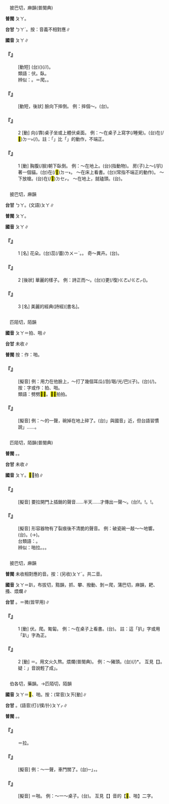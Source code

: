 
=={{ruby|趴|ㄆㄚ}}==

　披巴切，麻韻(普閩典)

'''普閩''' <rt>ㄆㄚ</rt>。

'''台甘''' <rt>ㄅㄚˊ</rt>。按：音義不相對應∥

'''國音''' <rt>ㄆㄚ</rt>∥

    

==='''『{{ruby|趴|ㄆㄚ}}{{ruby|窩|ㄨㄛ}}{{ruby|兒|ㄦ}}』'''===
: [動短] (台)({{ruby|雞|ㄍㄨㆤ/ㄍㆤ}}{{ruby|母|ㆠㄨˋ/ㆠㄜˋ}}){{ruby|站|ㄉㄧㆰ˪}}{{ruby|宿|ㄒㄧㄨ˫}}(/{{ruby|巢|ㄗㄠˊ}}/{{ruby|窩|ㄜ}})。
:類語：伏。臥。
:
:辨似：{{ruby|爬|ㄆㄚˊ}}。{{ruby|扒|ㄅㄚ}}{{ruby|，|ㄆㄚˊ}}＝爬。{{ruby|趴|ㄆㄚ}}。
:
    

==='''『{{ruby|趴|ㄆㄚ}}{{ruby|虎|ㄏㄨˇ}}{{ruby|兒|ㄦ}}』'''===
: [動短，後狀] 臉向下摔倒。 例：摔個～。(台){{ruby|摔|ㄒㄧㄚㆶ}}{{ruby|一|ㄐㄧㆵ ͘}}{{ruby|下|ㆤ˫}}{{ruby|伏|ㄆㄚㆶ}}{{ruby|四|ㄒㄧ˪}}{{ruby|骹|ㄎㄚ}}{{ruby|虎|ㄏㆦˋ}}。
    

==='''『{{ruby|趴|ㄆㄚ}}』'''===
:2  [動] 向(/靠)桌子坐或上體伏桌面。 例：～在桌子上寫字(/睡覺)。(台){{ruby|伏|ㄆㄚㆶ/ㄇㄚ˪}}在(/<mark>&#xf9853;</mark>)<rt>ㄉㄧ˫</rt>{{ruby|桌|ㄉㄜㆷ}}{{ruby|頂|ㄉㄧㄥˋ}}{{ruby|睏|ㄎㄨㄣ˪}}(/{{ruby|寫|ㄒㄧㄚˋ}}{{ruby|字|ㆢㄧ˫/ㄌㄧ˫}})。註：「{{ruby|( )|ㄇㄚ˪}}」比「{{ruby|趴|ㄆㄚㆶ}}」的動作，不端正。
    

==='''『{{ruby|趴|ㄆㄚ}}』'''===
:1  [動] 胸腹(/臉)朝下臥倒。 例：～在地上。(台)(指動物){{ruby|伏|ㄆㄚㆶ}}{{ruby|站|ㄉㆰ˪/ㄉㄧㆰ˪}}{{ruby|塗|ㄊㆦˊ}}{{ruby|骹|ㄎㄚ}}。 房(子)上～(/扒)著一個貓。(台){{ruby|一|ㄐㄧㆵ ͘}}{{ruby|隻|ㄐㄧㄚㆷ}}{{ruby|貓|ㄋㄧㄠ}}{{ruby|伏|ㄆㄚㆶ}}在(/<mark>&#xf9853;</mark>)<rt>ㄉㄧ˫</rt>{{ruby|厝|ㄘㄨ˪}}{{ruby|頂|ㄉㄧㄥˋ}}{{ruby|尾|ㆠㄨㆤˋ/ㆠㆤˋ}}。 ～在床上看書。(台){{ruby|伏|ㄆㄚㆶ}}{{ruby|站|ㄉㆰ˪/ㄉㄧㆰ˪}}{{ruby|眠|ㆠㄧㄣˊ}}{{ruby|床|ㄘㆭˊ}}{{ruby|頂|ㄉㄧㄥˋ}}{{ruby|看|ㄎㄨㆩ˪}}{{ruby|冊|ㄘㆤㆷ}}(常指不端正的動作)。 ～下放槍。(台){{ruby|伏|ㄆㄚㆶ}}在(/<mark>&#xf9549;</mark>)<rt>ㄉㆤㆷ</rt>{{ruby|扑|ㄆㄚㆷ}}{{ruby|銃|ㄑㄧㄥ˪}}。 ～在地上，就磕頭。(台){{ruby|伏|ㄆㄚㆶ}}{{ruby|落|ㄌㄜㆷ ͘}}{{ruby|去|·ㄎㄧ˪}}{{ruby|磕|ㄎㄚㆴ}}{{ruby|頭|ㄊㄠˊ}}。
    

=={{ruby|葩|ㄆㄚ}}==

　披巴切，麻韻

'''台甘''' <rt>ㄅㄚ</rt>。(文語)<rt>ㄆㄚ</rt>∥

'''普閩''' <rt>ㄆㄚ</rt>。

'''國音''' <rt>ㄆㄚ</rt>∥

    

==='''『{{ruby|葩|ㄆㄚ}}』'''===
:1  [名] 花朵。(台){{ruby|花|ㄏㄨㆤ}}蕊(/蕾)<rt>ㄌㄨㄧˋ</rt>。{{ruby|一|ㄐㄧㆵ ͘}}{{ruby|蕾|ㄌㄨㄧˋ}}{{ruby|一|ㄐㄧㆵ ͘}}{{ruby|蕾|ㄌㄨㄧˋ}}{{ruby|丌|ㆤ}}{{ruby|花|ㄏㄨㆤ}}。 奇～異卉。(台){{ruby|奇|ㄍㄧˊ}}{{ruby|異|ㄧ˫}}{{ruby|丌|ㆤ}}{{ruby|花|ㄏㄨㆤ}}{{ruby|草|ㄘㄠˋ}}。
    

==='''『{{ruby|葩|ㄆㄚ}}』'''===
:2  [後狀] 華麗的樣子。 例：詩正而～。(台)({{ruby|詩|ㄒㄧ}}{{ruby|經|ㄍㄧㄥ}}{{ruby|丌|ㆤ}}){{ruby|詩|ㄒㄧ}}{{ruby|正|ㄐㄧㄥ˪}}{{ruby|宗|ㄗㆲ}}{{ruby|又|ㄧㄨ˫}}更(/復)<rt>ㄍㄜ˪/ㄍㄜㆷ</rt>{{ruby|美|ㆠㄧˋ}}{{ruby|麗|ㄌㆤ˫}}({{ruby|像|ㄑㄧㆧ˫/ㄑㄧㆫ˫}}{{ruby|花|ㄏㄨㆤ}}{{ruby|丌|ㆤ}}{{ruby|<mark>&#xffad0;</mark>|ㄙㄨㄧˋ}})。
    

==='''『{{ruby|葩|ㄆㄚ}}{{ruby|經|ㄐㄧㄥ}}』'''===
:3  [名] 美麗的經典(詩經)[書名]。
    

=={{ruby|<mark>&#xf91a5;</mark>|ㄆㄚ}}==

　匹陌切，陌韻

'''國音''' <rt>ㄆㄚ</rt>＝拍、啪∥

'''台甘''' 未收∥

'''普閩''' 按：作：啪。

    

==='''『{{ruby|<mark>&#xf91a5;</mark>|ㄆㄚ}}{{ruby|<mark>&#xf91a5;</mark>|ㄆㄚ}}』'''===
: [擬音] 例：用力在他臉上，～打了幾個耳瓜(/刮/聒/光/巴)(子)。(台){{ruby|嗶|ㄆㄧㆷ ͘}}{{ruby|嗶|ㄆㄧㆷ ͘}}{{ruby|爆|ㄆㄧㄚㆶ ͘}}{{ruby|爆|ㄆㄧㄚㆶ ͘}}(/{{ruby|嗶|ㄆㄧㆷ ͘}}{{ruby|嚦|ㄌㄧㆷ ͘}}{{ruby|爆|ㄆㄧㄚㆶ ͘}}{{ruby|( )|ㄌㄧㄚㆶ ͘}}){{ruby|出|ㄘㄨㆵ}}{{ruby|大|ㄉㄨㄚ˫}}{{ruby|力|ㄌㄚㆵ ͘}}{{ruby|共|ㄍㄤ˫}}{{ruby|→|ㄍㄚ}}{{ruby|搧|ㄒㄧㄢ˪}}{{ruby|幾|ㄍㄨㄧˋ}}{{ruby|若|ㄋㄚ˫}}{{ruby|下|ㆤ˫}}{{ruby|嘴|ㄘㄨㄧ˪}}{{ruby|頰|ㄆㄨㆤˋ}}。按：字或作：拍、啪。
:類語：劈劈<mark>&#xf91a5;</mark><mark>&#xf91a5;</mark>。<mark>&#xffaee;</mark><mark>&#xffaee;</mark>拍拍。
:
    

==='''『{{ruby|<mark>&#xf91a5;</mark>|ㄆㄚ}}』'''===
: [擬音] 例：～的一聲，碗掉在地上碎了。(台){{ruby|「|ㄅㄧㄚㆶ ͘}}」與國音{{ruby|「|ㄆㄚ}}」近，但台語習慣說{{ruby|「|ㄎㄧㄤ}}」{{ruby|一|ㄐㄧㆵ ͘}}{{ruby|下|·ㆤ˫}}……。
    

=={{ruby|啪|ㄆㄚ}}==

　匹陌切，陌韻(普閩典)

'''普閩''' {{ruby|(文)|ㄆㄧㆤㆶ}}。{{ruby|(白)|ㄆㄚㆷ}}。

'''台甘''' 未收∥

'''國音''' <rt>ㄆㄚ</rt>。<mark>&#xf91a5;</mark>，拍∥

    

==='''『{{ruby|啪|ㄆㄚ}}{{ruby|嗒|ㄉㄚ}}』'''===
: [擬音] 要拉開門上插銷的聲音……半天……才傳出一聲～。(台){{ruby|<mark>&#xffaf3;</mark>|ㄅㄧㄚㆶ ͘}}!{{ruby|一|ㄐㄧㆵ ͘}}{{ruby|下|·ㆤ˫}}。{{ruby|<mark>&#xf91ad;</mark>|ㄉㄧㄚㆶ ͘}}!{{ruby|一|ㄐㄧㆵ ͘}}{{ruby|下|·ㆤ˫}}。{{ruby|礉|ㄎㄧㄠㆷ ͘}}!{{ruby|一|ㄐㄧㆵ ͘}}{{ruby|下|·ㆤ˫}}。
    

==='''『{{ruby|啪|ㄆㄚ}}{{ruby|拉|ㄌㄚ}}』'''===
: [擬音] 形容器物有了裂痕後不清脆的聲音。 例：破瓷碗一敲～～地響。(台){{ruby|<mark>&#xffc5b;</mark>|ㄏㄨㄧˊ}}{{ruby|碗|ㄨㆩˋ}}{{ruby|必|ㄅㄧㆵ}}{{ruby|痕|ㄏㄨㄣˊ}}{{ruby|叩|ㄎㄚ˪}}{{ruby|著|ㄉㄧㄜㆷ}}{{ruby|含|ㄏㆰˊ}}{{ruby|颼|ㄙㄠ}}{{ruby|含|ㄏㆰˊ}}{{ruby|颼|ㄙㄠ}}。{{ruby|破|ㄆㄨㄚ˪}}{{ruby|碎|ㄘㄨㄧ˪}}(→{{ruby|脆|ㄘㆤ˪}}){{ruby|聲|ㄒㄧㆩ}}。
:台類語：{{ruby|罅|ㄏㄚ˪}}{{ruby|沙|ㄙㄠ/ㄙㄚ}}。
:
:辨似：啪拉。{{ruby|扒|ㄆㄚˊ}}{{ruby|拉|·ㄌㄚ}}。{{ruby|扒|ㄅㄚ}}{{ruby|拉|·ㄌㄚ}}。
:
    

=={{ruby|扒|ㄆㄚ}}==

　披巴切，麻韻

'''普閩''' 未收相對應的音。按：(另收)<rt>ㄆㄚˊ</rt>{{ruby|、|ㄅㄚ}}。共二音。

'''國音''' <rt>ㄆㄚ</rt>＝趴，布拔切，黠韻{{ruby|。|ㄅㄚ}}，抓、攀、撥動、剝{{ruby|。|ㄆㄚˊ}}＝爬，蒲巴切，麻韻，耙、搔、煨爛∥

'''台甘''' {{ruby|(文)|ㄅㄚㆵ}}{{ruby|、|ㄅㄞ˪}}。{{ruby|(語)|ㄅㄨㆵ}}{{ruby|。|ㆠㄧ}}＝微(皆罕用)∥

    

==='''『{{ruby|扒|ㄆㄚ}}』'''===
:1  [動] 伏。爬。匍匐。 例：～在桌子上看書。(台){{ruby|伏|ㄆㄚㆶ}}{{ruby|站|ㄉㆰ˪/ㄉㄧㆰ˪}}{{ruby|桌|ㄉㄜㆷ}}{{ruby|仔|ㄚ}}{{ruby|頂|ㄉㄧㄥˋ}}{{ruby|看|ㄎㄨㆩ˪}}{{ruby|冊|ㄘㆤㆷ}}。 註：這「扒」字或用「趴」字為正。
    

==='''『{{ruby|扒|ㄆㄚ}}』'''===
:2  [動] ＝{{ruby|扒|ㄆㄚˊ}}。用文火久熬。煨爛(普閩典)。 例：～豬頭。(台){{ruby|焄|ㄍㄨㄣˊ}}(/{{ruby|炕|ㄎㆲ˪}})*{{ruby|豬|ㄉㄧ/ㄉㄨ}}{{ruby|頭|ㄊㄠˊ}}。 互見【{{ruby|扒|ㄆㄚˊ}}】。疑：{{ruby|「|ㄆㄚˊ}}」音說輕了成{{ruby|「|ㄆㄚ}}」。
    

=={{ruby|拍|ㄆㄚ}}==

　伯各切，藥韻。→匹陌切，陌韻

'''國音''' <rt>ㄆㄚ</rt>＝<mark>&#xf91a5;</mark>、啪。按：(常音)<rt>ㄆㄞ</rt>[動]∥

'''台甘''' {{ruby|(文)|ㄆㄧㆤㆶ}}。(語音)打(/撲/扑)<rt>ㄆㄚㆷ</rt>∥

'''普閩''' {{ruby|(文)|ㄆㄧㆤㆶ}}。{{ruby|(白)|ㄆㄚㆷ}}。

    

==='''『{{ruby|拍|ㄆㄚ}}{{ruby|拉|ㄌㄚ}}』'''===
:  ＝{{ruby|啪|ㄆㄚ}}拉。
    

==='''『{{ruby|拍|ㄆㄚ}}{{ruby|達|·ㄉㄚˊ}}』'''===
: [擬音] 例：～一聲，車門關了。(台){{ruby|「|ㄅㆲ˪}}─{{ruby|─|ㄚ˪}}」{{ruby|一|ㄐㄧㆵ ͘}}{{ruby|下|ㆤ˫}}，{{ruby|車|ㄑㄧㄚ}}{{ruby|門|ㄇㆭˊ}}{{ruby|關|ㄍㄨㆪ/ㄍㄨㆮ}}{{ruby|去|ㄎㄧ˪}}。
    

==='''『{{ruby|拍|ㄆㄚ}}』'''===
: [擬音] ＝啪。 例：～一～桌子。(台){{ruby|將|ㄐㄧㆲ}}{{ruby|桌|ㄉㄜㆷ}}{{ruby|仔|ㄚ}}{{ruby|扑|ㄆㄚㆷ}}{{ruby|<mark>&#xffa42;</mark>|ㄍㄚㆷ}}{{ruby|( )|ㄅㄧㄤˊ}}{{ruby|仔|ㄚㆷ}}{{ruby|一|ㄐㄧㆵ ͘}}{{ruby|下|·ㆤ˫}}。 互見【{{ruby|拍|ㄆㄚ}}】音的【<mark>&#xf91a5;</mark>、啪】二字。
    
